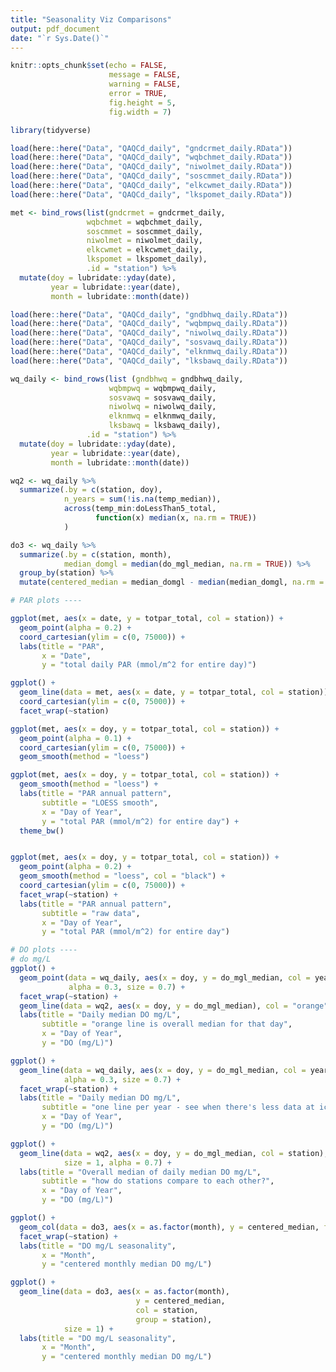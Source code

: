 ```yaml
---
title: "Seasonality Viz Comparisons"
output: pdf_document
date: "`r Sys.Date()`"
---
```


```r
knitr::opts_chunk$set(echo = FALSE,
                      message = FALSE,
                      warning = FALSE,
                      error = TRUE,
                      fig.height = 5,
                      fig.width = 7)
```


```r
library(tidyverse)
```


```r
load(here::here("Data", "QAQCd_daily", "gndcrmet_daily.RData"))
load(here::here("Data", "QAQCd_daily", "wqbchmet_daily.RData"))
load(here::here("Data", "QAQCd_daily", "niwolmet_daily.RData"))
load(here::here("Data", "QAQCd_daily", "soscmmet_daily.RData"))
load(here::here("Data", "QAQCd_daily", "elkcwmet_daily.RData"))
load(here::here("Data", "QAQCd_daily", "lkspomet_daily.RData"))

met <- bind_rows(list(gndcrmet = gndcrmet_daily,
                 wqbchmet = wqbchmet_daily,
                 soscmmet = soscmmet_daily,
                 niwolmet = niwolmet_daily,
                 elkcwmet = elkcwmet_daily,
                 lkspomet = lkspomet_daily),
                 .id = "station") %>% 
  mutate(doy = lubridate::yday(date),
         year = lubridate::year(date),
         month = lubridate::month(date))
```


```r
load(here::here("Data", "QAQCd_daily", "gndbhwq_daily.RData"))
load(here::here("Data", "QAQCd_daily", "wqbmpwq_daily.RData"))
load(here::here("Data", "QAQCd_daily", "niwolwq_daily.RData"))
load(here::here("Data", "QAQCd_daily", "sosvawq_daily.RData"))
load(here::here("Data", "QAQCd_daily", "elknmwq_daily.RData"))
load(here::here("Data", "QAQCd_daily", "lksbawq_daily.RData"))

wq_daily <- bind_rows(list (gndbhwq = gndbhwq_daily,
                      wqbmpwq = wqbmpwq_daily,
                      sosvawq = sosvawq_daily,
                      niwolwq = niwolwq_daily,
                      elknmwq = elknmwq_daily,
                      lksbawq = lksbawq_daily),
                 .id = "station") %>% 
  mutate(doy = lubridate::yday(date),
         year = lubridate::year(date),
         month = lubridate::month(date))

wq2 <- wq_daily %>% 
  summarize(.by = c(station, doy),
            n_years = sum(!is.na(temp_median)),
            across(temp_min:doLessThan5_total,
                   function(x) median(x, na.rm = TRUE))
            )

do3 <- wq_daily %>% 
  summarize(.by = c(station, month),
            median_domgl = median(do_mgl_median, na.rm = TRUE)) %>% 
  group_by(station) %>% 
  mutate(centered_median = median_domgl - median(median_domgl, na.rm = TRUE))
```


```r
# PAR plots ----  

ggplot(met, aes(x = date, y = totpar_total, col = station)) +
  geom_point(alpha = 0.2) +
  coord_cartesian(ylim = c(0, 75000)) +
  labs(title = "PAR",
       x = "Date",
       y = "total daily PAR (mmol/m^2 for entire day)")

ggplot() +
  geom_line(data = met, aes(x = date, y = totpar_total, col = station)) +
  coord_cartesian(ylim = c(0, 75000)) +
  facet_wrap(~station)
```


```r
ggplot(met, aes(x = doy, y = totpar_total, col = station)) +
  geom_point(alpha = 0.1) +
  coord_cartesian(ylim = c(0, 75000)) +
  geom_smooth(method = "loess")

ggplot(met, aes(x = doy, y = totpar_total, col = station)) +
  geom_smooth(method = "loess") +
  labs(title = "PAR annual pattern",
       subtitle = "LOESS smooth",
       x = "Day of Year",
       y = "total PAR (mmol/m^2) for entire day") +
  theme_bw()


ggplot(met, aes(x = doy, y = totpar_total, col = station)) +
  geom_point(alpha = 0.2) +
  geom_smooth(method = "loess", col = "black") +
  coord_cartesian(ylim = c(0, 75000)) +
  facet_wrap(~station) +
  labs(title = "PAR annual pattern",
       subtitle = "raw data",
       x = "Day of Year",
       y = "total PAR (mmol/m^2) for entire day")
```


```r
# DO plots ----
# do mg/L
ggplot() +
  geom_point(data = wq_daily, aes(x = doy, y = do_mgl_median, col = year), 
             alpha = 0.3, size = 0.7) +
  facet_wrap(~station) +
  geom_line(data = wq2, aes(x = doy, y = do_mgl_median), col = "orange", size = 1) +
  labs(title = "Daily median DO mg/L",
       subtitle = "orange line is overall median for that day",
       x = "Day of Year",
       y = "DO (mg/L)")

ggplot() +
  geom_line(data = wq_daily, aes(x = doy, y = do_mgl_median, col = year), 
            alpha = 0.3, size = 0.7) +
  facet_wrap(~station) +
  labs(title = "Daily median DO mg/L",
       subtitle = "one line per year - see when there's less data at ice stations",
       x = "Day of Year",
       y = "DO (mg/L)")

ggplot() +
  geom_line(data = wq2, aes(x = doy, y = do_mgl_median, col = station), 
            size = 1, alpha = 0.7) +
  labs(title = "Overall median of daily median DO mg/L",
       subtitle = "how do stations compare to each other?",
       x = "Day of Year",
       y = "DO (mg/L)")

ggplot() +
  geom_col(data = do3, aes(x = as.factor(month), y = centered_median, fill = station)) +
  facet_wrap(~station) +
  labs(title = "DO mg/L seasonality",
       x = "Month",
       y = "centered monthly median DO mg/L")

ggplot() +
  geom_line(data = do3, aes(x = as.factor(month),
                            y = centered_median,
                            col = station,
                            group = station),
            size = 1) +
  labs(title = "DO mg/L seasonality",
       x = "Month",
       y = "centered monthly median DO mg/L")

```

